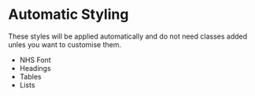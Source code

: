 # Automatic Styling

These styles will be applied automatically and do not need classes added unles you want to customise them.

- NHS Font
- Headings
- Tables
- Lists
